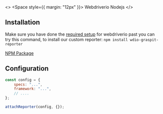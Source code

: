 
<>
	<Space style={{ margin: "12px" }}>
		<Tag color="orange">Webdriverio</Tag>
		<Tag color="purple">Nodejs</Tag>
	</Space>
	<SetupSteps current={1} />
</>

## Installation

Make sure you have done the [required setup](https://webdriver.io/docs/gettingstarted) for webdriverio past
you can try this command, to install our custom reporter: `npm install wdio-graspit-reporter`

[NPM Package](https://www.npmjs.com/package/wdio-graspit-reporter)

## Configuration

```js filename="wdio.conf.js"
const config = {
	specs: "...",
	framework: "...",
	// ....
};

attachReporter(config, {});
```
